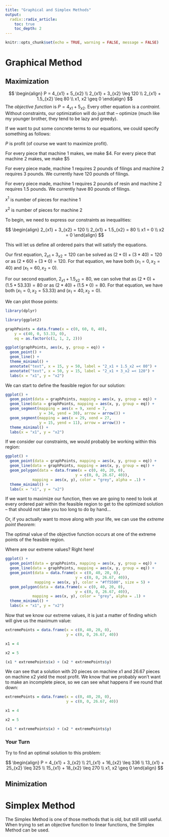 ```yaml
---
title: "Graphical and Simplex Methods"
output:
  radix::radix_article:
    toc: true
    toc_depth: 2
---
```


```r
knitr::opts_chunk$set(echo = TRUE, warning = FALSE, message = FALSE)
```

# Graphical Method

## Maximization

$$
\begin{align}
P = 4_{x1} + 5_{x2} \\
2_{x1} + 3_{x2} \leq 120 \\
2_{x1} + 1.5_{x2} \leq 80 \\
x1, x2 \geq 0
\end{align}
$$
The *objective function* is $P = 4_{x1} + 5_{x2}$. Every other equation is a *contraint*. Without constraints, our optimization will do just that -- optimize (much like my younger brother, they tend to be lazy and greedy). 

If we want to put some concrete terms to our equations, we could specify something as follows:

*P* is profit (of course we want to maximize profit). 

For every piece that machine 1 makes, we make \$4. For every piece that machine 2 makes, we make \$5

For every piece made, machine 1 requires 2 pounds of filings and machine 2 requires 3 pounds. We currently have 120 pounds of filings.

For every piece made, machine 1 requires 2 pounds of resin and machine 2 requires 1.5 pounds. We currently have 80 pounds of filings.

$x^1$ is number of pieces for machine 1

$x^2$ is number of pieces for machine 2


To begin, we need to express our constraints as inequalities:

$$
\begin{align}
2_{x1} + 3_{x2} = 120 \\
2_{x1} + 1.5_{x2} = 80 \\
x1 = 0 \\
x2 = 0
\end{align}
$$

This will let us define all ordered pairs that will satisfy the equations. 

Our first equation, $2_{x1} + 3_{x2} = 120$ can be solved as $(2 * 0) +  (3 * 40) = 120$ or as $(2 * 60) +  (3 * 0) = 120$. For that equation, we have both $(x_1 = 0, x_2 = 40)$ and $(x_1 = 60, x_2 = 0)$. 

For our second equation, $2_{x1} + 1.5_{x2} = 80$, we can solve that as $(2 * 0) + (1.5 * 53.33) = 80$ or as $(2 * 40) + (1.5 * 0) = 80$. For that equation, we have both $(x_1 = 0, x_2 = 53.33)$ and $(x_1 = 40, x_2 = 0)$.

We can plot those points:

```r
library(dplyr)

library(ggplot2)

graphPoints = data.frame(x = c(0, 60, 0, 40), 
    y = c(40, 0, 53.33, 0), 
    eq = as.factor(c(1, 1, 2, 2)))

ggplot(graphPoints, aes(x, y, group = eq)) +
  geom_point() +
  geom_line() +
  theme_minimal() +
  annotate("text", x = 15, y = 50, label = "2_x1 + 1.5_x2 =< 80") +
  annotate("text", x = 50, y = 15, label = "2_x1 + 3_x2 =< 120") +
  labs(x = "x1", y = "x2")
```

We can start to define the feasible region for our solution:

```r
ggplot() +
  geom_point(data = graphPoints, mapping = aes(x, y, group = eq)) +
  geom_line(data = graphPoints, mapping = aes(x, y, group = eq)) +
  geom_segment(mapping = aes(x = 9, xend = 7, 
               y = 34, yend = 30), arrow = arrow()) +
  geom_segment(mapping = aes(x = 29, xend = 27, 
               y = 15, yend = 11), arrow = arrow()) +
  theme_minimal() +
  labs(x = "x1", y = "x2")
```


If we consider our constraints, we would probably be working within this region:

```r
ggplot() +
  geom_point(data = graphPoints, mapping = aes(x, y, group = eq)) +
  geom_line(data = graphPoints, mapping = aes(x, y, group = eq)) +
  geom_polygon(data = data.frame(x = c(0, 40, 20, 0), 
                               y = c(0, 0, 26.67, 40)), 
            mapping = aes(x, y), color = "grey", alpha = .1) +
  theme_minimal() +
  labs(x = "x1", y = "x2")
```


If we want to maximize our function, then we are going to need to look at every ordered pair within the feasible region to get to the optimized solution -- that should not take you too long to do by hand...

Or, if you actually want to move along with your life, we can use the *extreme point theorem*:

<aside>
The optimal value of the objective function occurs at one of the extreme points of the feasible region.
</aside>

Where are our extreme values? Right here!

```r
ggplot() +
  geom_point(data = graphPoints, mapping = aes(x, y, group = eq)) +
  geom_line(data = graphPoints, mapping = aes(x, y, group = eq)) +
  geom_point(data = data.frame(x = c(0, 40, 20, 0), 
                               y = c(0, 0, 26.67, 40)), 
             mapping = aes(x, y), color = "#ff5500", size = 5) +
  geom_polygon(data = data.frame(x = c(0, 40, 20, 0), 
                               y = c(0, 0, 26.67, 40)), 
            mapping = aes(x, y), color = "grey", alpha = .1) +
  theme_minimal() +
  labs(x = "x1", y = "x2")
```


Now that we know our extreme values, it is just a matter of finding which will give us the maximum value:

```r
extremePoints = data.frame(x = c(0, 40, 20, 0), 
                           y = c(0, 0, 26.67, 40))

x1 = 4

x2 = 5

(x1 * extremePoints$x) + (x2 * extremePoints$y)
```

We can see that a solution with 20 pieces on machine x1 and 26.67 pieces on machine x2 yield the most profit. We know that we probably won't want to make an incomplete piece, so we can see what happens if we round that down:

```r
extremePoints = data.frame(x = c(0, 40, 20, 0), 
                           y = c(0, 0, 26.67, 40))

x1 = 4

x2 = 5

(x1 * extremePoints$x) + (x2 * extremePoints$y)
```


### Your Turn

Try to find an optimal solution to this problem:

$$
\begin{align}
P = 4_{x1} + 3_{x2} \\
21_{x1} + 16_{x2} \leq 336 \\
13_{x1} + 25_{x2} \leq 325 \\
15_{x1} + 18_{x2} \leq 270 \\
x1, x2 \geq 0
\end{align}
$$

## Minimization




# Simplex Method

The Simplex Method is one of those methods that is old, but still still useful. When trying to set an objective function to linear functions, the Simplex Method can be used.